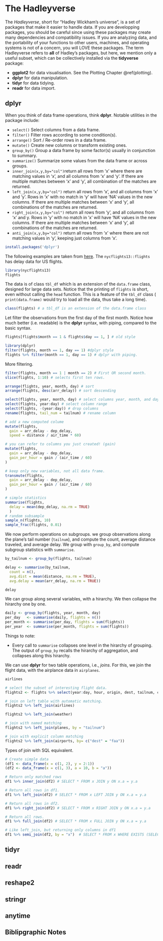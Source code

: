 # The Hadleyverse {#hadley}

The _Hadleyverse_, short for "Hadley Wickham's universe", is a set of packages that make it easier to handle data. 
If you are developping packages, you should be careful since using these packages may create many dependencies and compatibility issues. 
If you are analyzing data, and the portability of your functions to other users, machines, and operating systems is not of a concern, you will LOVE these packages. 
The term Hadleyverse refers to __all__ of Hadley's packages, but here, we mention only a useful subset, which can be collectively installed via the __tidyverse__ package:

- __ggplot2__ for data visualisation. See the Plotting Chapter \@ref(plotting).
- __dplyr__ for data manipulation.
- __tidyr__ for data tidying.
- __readr__ for data import.



## dplyr  

When you think of data frame operations, think __dplyr__.
Notable utilities in the package include:

- `select()`	Select columns from a data frame.
- `filter()`	Filter rows according to some condition(s).
- `arrange()`	Sort / Re-order rows in a data frame.
- `mutate()`	Create new columns or transform existing ones.
- `group_by()`	Group a data frame by some factor(s) usually in conjunction to summary.
- `summarize()`	Summarize some values from the data frame or across groups.
- `inner_join(x,y,by="col")`return all rows from ‘x’ where there are matching values in ‘x’, and all columns from ‘x’ and ‘y’. If there are multiple matches between ‘x’ and ‘y’, all combination of the matches are returned.
- `left_join(x,y,by="col")`	return all rows from ‘x’, and all columns from ‘x’ and ‘y’. Rows in ‘x’ with no match in ‘y’ will have ‘NA’ values in the new columns. If there are multiple matches between ‘x’ and ‘y’, all combinations of the matches are returned.
- `right_join(x,y,by="col")` return all rows from ‘y’, and all columns from ‘x’ and y. Rows in ‘y’ with no match in ‘x’ will have ‘NA’ values in the new columns. If there are multiple matches between ‘x’ and ‘y’, all combinations of the matches are returned.
- `anti_join(x,y,by="col")`	return all rows from ‘x’ where there are not matching values in ‘y’, keeping just columns from ‘x’.


```r
install.packages('dplyr')
```

The following examples are taken from [here](https://github.com/justmarkham/dplyr-tutorial/blob/master/dplyr-tutorial.Rmd).
The `nycflights13::flights` has delay data for US flights. 
```r
library(nycflights13)
flights
```

The data is of class `tbl_df` which is an extension of the `data.frame` class, designed for large data sets. 
Notice that the printing of `flights` is short, even without calling the `head` function. This is a feature of the `tbl_df` class ( `print(data.frame)` would try to load all the data, thus take a long time).

```r
class(flights) # a tbl_df is an extension of the data.frame class
```


Let filter the observations from the first day of the first month.
Notice how much better (i.e. readable) is the __dplyr__ syntax, with piping, compared to the basic syntax.

```r
flights[flights$month == 1 & flights$day == 1, ] # old style

library(dplyr) 
filter(flights, month == 1, day == 1) #dplyr style
flights %>% filter(month == 1, day == 1) # dplyr with piping.
```

More filtering.

```r
filter(flights, month == 1 | month == 2) # First OR second month.
slice(flights, 1:10) # selects first ten rows.

arrange(flights, year, month, day) # sort
arrange(flights, desc(arr_delay)) # sort descending

select(flights, year, month, day) # select columns year, month, and day
select(flights, year:day) # select column range
select(flights, -(year:day)) # drop columns
rename(flights, tail_num = tailnum) # rename column

# add a new computed colume
mutate(flights,
  gain = arr_delay - dep_delay,
  speed = distance / air_time * 60) 

# you can refer to columns you just created! (gain)
mutate(flights,
  gain = arr_delay - dep_delay,
  gain_per_hour = gain / (air_time / 60)
)

# keep only new variables, not all data frame.
transmute(flights,
  gain = arr_delay - dep_delay,
  gain_per_hour = gain / (air_time / 60)
)

# simple statistics
summarise(flights,
  delay = mean(dep_delay, na.rm = TRUE)
  )
# random subsample 
sample_n(flights, 10) 
sample_frac(flights, 0.01) 

```

We now perform operations on subgroups.
we group observations along the plane's tail number (`tailnum`), and compute the count, average distance traveled, and average delay.
We group with `group_by`, and compute subgroup statistics with `summarise`.

```r
by_tailnum <- group_by(flights, tailnum)

delay <- summarise(by_tailnum,
  count = n(),
  avg.dist = mean(distance, na.rm = TRUE),
  avg.delay = mean(arr_delay, na.rm = TRUE))

delay
```


We can group along several variables, with a hirarchy.
We then collapse the hirarchy one by one. 

```r
daily <- group_by(flights, year, month, day)
per_day   <- summarise(daily, flights = n())
per_month <- summarise(per_day, flights = sum(flights))
per_year  <- summarise(per_month, flights = sum(flights))
```

Things to note:

- Every call to `summarise` collapses one level in the hirarchy of grouping. The output of `group_by` recalls the hirarchy of aggregation, and collapses along this hirarchy.

We can use __dplyr__ for two table operations, i.e., _joins_.
For this, we join the flight data, with the airplance data in `airplanes`.

```r
airlines  

# select the subset of interesting flight data. 
flights2 <- flights %>% select(year:day, hour, origin, dest, tailnum, carrier) 

# join on left table with automatic matching.
flights2 %>% left_join(airlines) 

flights2 %>% left_join(weather) 

# join with named matching
flights2 %>% left_join(planes, by = "tailnum") 

# join with explicit column matching
flights2 %>% left_join(airports, by= c("dest" = "faa")) 
```

Types of join with SQL equivalent. 

```r
# Create simple data
(df1 <- data_frame(x = c(1, 2), y = 2:1))
(df2 <- data_frame(x = c(1, 3), a = 10, b = "a"))

# Return only matched rows
df1 %>% inner_join(df2) # SELECT * FROM x JOIN y ON x.a = y.a

# Return all rows in df1.
df1 %>% left_join(df2) # SELECT * FROM x LEFT JOIN y ON x.a = y.a

# Return all rows in df2.
df1 %>% right_join(df2) # SELECT * FROM x RIGHT JOIN y ON x.a = y.a

# Return all rows. 
df1 %>% full_join(df2) # SELECT * FROM x FULL JOIN y ON x.a = y.a

# Like left_join, but returning only columns in df1
df1 %>% semi_join(df2, by = "x")  # SELECT * FROM x WHERE EXISTS (SELECT 1 FROM y WHERE x.a = y.a)
```





## tidyr


## readr


## reshape2


## stringr


## anytime


## Biblipgraphic Notes

